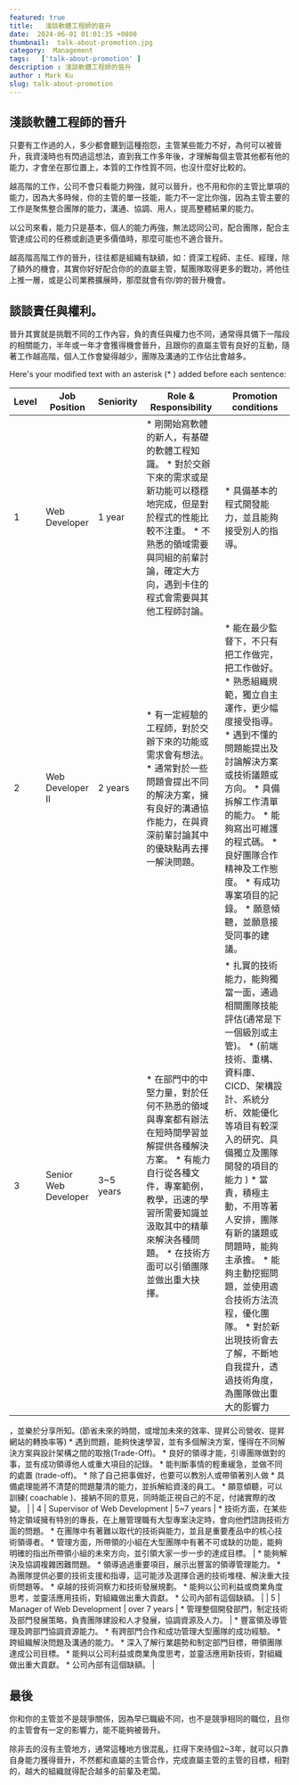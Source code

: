 ```yaml
---
featured: true
title:   淺談軟體工程師的晉升
date:  2024-06-01 01:01:35 +0800
thumbnail:  talk-about-promotion.jpg
category:  Management  
tags:   ['talk-about-promotion' ]
description : 淺談軟體工程師的晉升
author : Mark Ku
slug: talk-about-promotion
---
```

## 淺談軟體工程師的晉升
只要有工作過的人，多少都會聽到這種抱怨，主管某些能力不好，為何可以被晉升，我資淺時也有閃過這想法，直到我工作多年後，才理解每個主管其他都有他的能力，才會坐在那位置上，本質的工作性質不同，也沒什麼好比較的。  

越高階的工作，公司不會只看能力夠強，就可以晉升，也不用和你的主管比單項的能力，因為大多時候，你的主管的單一技能，能力不一定比你強，因為主管主要的工作是聚焦整合團隊的能力，溝通、協調、用人，提高整體結果的能力。  

以公司來看，能力只是基本，個人的能力再強，無法認同公司，配合團隊，配合主管達成公司的任務或創造更多價值時，那麼可能也不適合晉升。  

越高階高階工作的晉升，往往都是組織有缺額，如：資深工程師、主任、經理，除了額外的機會，其實你好好配合你的的直屬主管，幫團隊取得更多的戰功，將他往上推一層，或是公司業務擴展時，那麼就會有你/妳的晉升機會。  

## 談談責任與權利。  
晉升其實就是挑戰不同的工作內容，負的責任與權力也不同，通常得具備下一階段的相關能力，半年或一年才會獲得機會晉升，且跟你的直屬主管有良好的互動，隨著工作越高階，個人工作會變得越少，團隊及溝通的工作佔比會越多。

Here's your modified text with an asterisk (* ) added before each sentence:

| Level | Job Position | Seniority | Role & Responsibility | Promotion conditions |
|----|----|----|----|----|
| 1 | Web Developer | 1 year | * 剛開始寫軟體的新人，有基礎的軟體工程知識。 * 對於交辦下來的需求或是新功能可以穩穩地完成，但是對於程式的性能比較不注重。 * 不熟悉的領域需要與同組的前輩討論，確定大方向，遇到卡住的程式會需要與其他工程師討論。 | * 具備基本的程式開發能力，並且能夠接受別人的指導。 |
| 2 | Web Developer II | 2 years | * 有一定經驗的工程師，對於交辦下來的功能或需求會有想法。 * 通常對於一些問題會提出不同的解決方案，擁有良好的溝通協作能力，在與資深前輩討論其中的優缺點再去擇一解決問題。 | * 能在最少監督下，不只有把工作做完，把工作做好。 * 熟悉組織規範，獨立自主運作，更少幅度接受指導。 * 遇到不懂的問題能提出及討論解決方案或技術議題或方向。 * 具備拆解工作清單的能力。 * 能夠寫出可維護的程式碼。 * 良好團隊合作精神及工作態度。 * 有成功專案項目的記錄。 * 願意傾聽，並願意接受同事的建議。     |
| 3 | Senior Web Developer | 3\~5 years | * 在部門中的中堅力量，對於任何不熟悉的領域與專案都有辦法在短時間學習並解提供各種解決方案。 * 有能力自行從各種文件，專案範例，教學，迅速的學習所需要知識並汲取其中的精華來解決各種問題。 * 在技術方面可以引領團隊並做出重大抉擇。 | * 扎實的技術能力，能夠獨當一面，通過相關團隊技能評估(通常是下一個級別或主管)。 * (前端技術、重構、資料庫、CICD、架構設計、系統分析、效能優化等項目有較深入的研究、具備獨立及團隊開發的項目的能力 ) * 當責，積極主動，不用等著人安排，團隊有新的議題或問題時，能夠主承擔。 * 能夠主動挖掘問題，並使用適合技術方法流程，優化團隊。 * 對於新出現技術會去了解，不斷地自我提升，透過技術角度，為團隊做出重大的影響力

，並樂於分享所知。(節省未來的時間，或增加未來的效率、提昇公司營收、提昇網站的轉換率等) * 遇到問題，能夠快速學習，並有多個解決方案，懂得在不同解決方案與設計架構之間的取捨(Trade-Off)。 * 良好的領導才能，引導團隊做對的事，並有成功領導他人或重大項目的記錄。 * 能判斷事情的輕重緩急，並做不同的處置 (trade-off)。 * 除了自己把事做好，也要可以教別人或帶領著別人做 * 具備處理能將不清楚的問題釐清的能力，並拆解給資淺的員工。 * 願意傾聽，可以訓練( coachable )、接納不同的意見，同時能正視自己的不足，付諸實際的改變。   |
| 4 | Supervisor of Web Development | 5\~7 years | * 技術方面，在某些特定領域擁有特別的專長，在上層管理職有大型專案決定時，會向他們諮詢技術方面的問題。 * 在團隊中有著難以取代的技術與能力，並且是重要產品中的核心技術領導者。 * 管理方面，所帶領的小組在大型團隊中有著不可或缺的功能，能夠明確的指出所帶領小組的未來方向，並引領大家一步一步的達成目標。 | * 能夠解決及協調複雜困難問題。 * 領導過過重要項目，展示出豐富的領導管理能力。 * 為團隊提供必要的技術支援和指導，這可能涉及選擇合適的技術堆棧、解決重大技術問題等。 * 卓越的技術洞察力和技術發展規劃。 * 能夠以公司利益或商業角度思考，並靈活應用技術，對組織做出重大貢獻。 * 公司內部有這個缺額。 |
| 5 | Manager of Web Development | over 7 years | * 管理整個開發部門，制定技術及部門發展策略，負責團隊建設和人才發展，協調資源及人力。 | * 豐富領及導管理及跨部門協調資源能力。 * 有跨部門合作和成功管理大型團隊的成功經驗。 * 跨組織解決問題及溝通的能力。 * 深入了解行業趨勢和制定部門目標，帶領團隊達成公司目標。 * 能夠以公司利益或商業角度思考，並靈活應用新技術，對組織做出重大貢獻。 * 公司內部有這個缺額。 |
## 最後
你和你的主管並不是競爭關係，因為早已職級不同，也不是競爭相同的職位，且你的主管會有一定的影響力，能不能夠被晉升。  

除非去的沒有主管地方，通常這種地方很混亂，扛得下來待個2~3年，就可以只靠自身能力獲得晉升，不然都和直屬的主管合作，完成直屬主管的主管的目標，相對的，越大的組織就得配合越多的前輩及老闆。  